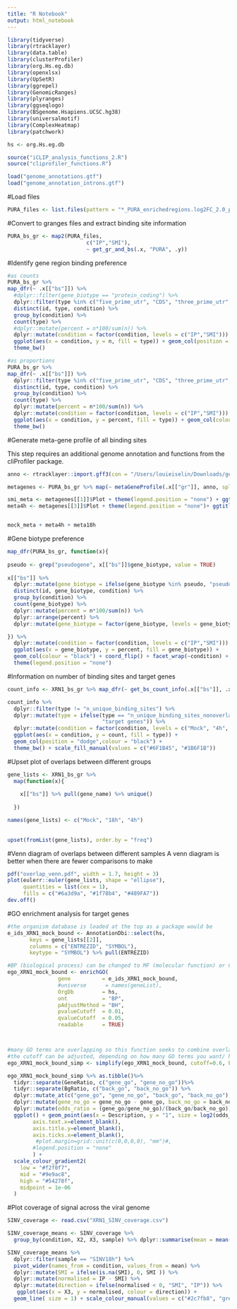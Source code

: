 ```yaml
---
title: "R Notebook"
output: html_notebook
---
```


```r
library(tidyverse)
library(rtracklayer)
library(data.table)
library(clusterProfiler)
library(org.Hs.eg.db)
library(openxlsx)
library(UpSetR)
library(ggrepel)
library(GenomicRanges)
library(plyranges)
library(ggseqlogo)
library(BSgenome.Hsapiens.UCSC.hg38)
library(universalmotif)
library(ComplexHeatmap)
library(patchwork)

hs <- org.Hs.eg.db

source("iCLIP_analysis_functions_2.R")
source("cliprofiler_functions.R")

load("genome_annotations.gtf")
load("genome_annotation_introns.gtf")
```

#Load files
```r
PURA_files <- list.files(pattern = "*_PURA_enrichedregions.log2FC_2.0_p0.01.bed")
```

#Convert to granges files and extract binding site information
```r

PURA_bs_gr <- map2(PURA_files, 
                         c("IP","SMI"),
                         ~ get_gr_and_bs(.x, "PURA", .y))
```

#Identify gene region binding preference
```r

#as counts
PURA_bs_gr %>% 
map_dfr(~ .x[["bs"]]) %>% 
  #dplyr::filter(gene_biotype == "protein_coding") %>% 
  dplyr::filter(type %in% c("five_prime_utr", "CDS", "three_prime_utr", "intron")) %>% 
  distinct(id, type, condition) %>% 
  group_by(condition) %>% 
  count(type) %>%
  #dplyr::mutate(percent = n*100/sum(n)) %>% 
  dplyr::mutate(condition = factor(condition, levels = c("IP","SMI"))) %>% 
  ggplot(aes(x = condition, y = n, fill = type)) + geom_col(position = "dodge",colour = "black") +
  theme_bw()

#as proportions
PURA_bs_gr %>% 
map_dfr(~ .x[["bs"]]) %>% 
  dplyr::filter(type %in% c("five_prime_utr", "CDS", "three_prime_utr", "intron")) %>% 
  distinct(id, type, condition) %>% 
  group_by(condition) %>% 
  count(type) %>%
  dplyr::mutate(percent = n*100/sum(n)) %>% 
  dplyr::mutate(condition = factor(condition, levels = c("IP","SMI"))) %>% 
  ggplot(aes(x = condition, y = percent, fill = type)) + geom_col(colour = "black") +
  theme_bw()
```

#Generate meta-gene profile of all binding sites

This step requires an additional genome annotation and functions from the cliProfiler package.
```r
anno <- rtracklayer::import.gff3(con = "/Users/louieiselin/Downloads/gencode.v41.annotation.gff3")

metagenes <- PURA_bs_gr %>% map(~ metaGeneProfile(.x[["gr"]], anno, split = FALSE))

smi_meta <- metagenes[[1]]$Plot + theme(legend.position = "none") + ggtitle("SMI")
meta4h <- metagenes[[3]]$Plot + theme(legend.position = "none")+ ggtitle("IP")


mock_meta + meta4h + meta18h
```

#Gene biotype preference
```r

map_dfr(PURA_bs_gr, function(x){
  
pseudo <- grep("pseudogene", x[["bs"]]$gene_biotype, value = TRUE)
  
x[["bs"]] %>% 
  dplyr::mutate(gene_biotype = ifelse(gene_biotype %in% pseudo, "pseudogene", gene_biotype)) %>% 
  distinct(id, gene_biotype, condition) %>% 
  group_by(condition) %>% 
  count(gene_biotype) %>%
  dplyr::mutate(percent = n*100/sum(n)) %>% 
  dplyr::arrange(percent) %>% 
  dplyr::mutate(gene_biotype = factor(gene_biotype, levels = gene_biotype))

}) %>% 
  dplyr::mutate(condition = factor(condition, levels = c("IP","SMI"))) %>% 
  ggplot(aes(x = gene_biotype, y = percent, fill = gene_biotype)) + 
  geom_col(colour = "black") + coord_flip() + facet_wrap(~condition) + theme_bw() +
  theme(legend.position = "none") 
```

#Information on number of binding sites and target genes
```r
count_info <- XRN1_bs_gr %>% map_dfr(~ get_bs_count_info(.x[["bs"]], .x[["gr"]]))

count_info %>% 
  dplyr::filter(type != "n_unique_binding_sites") %>% 
  dplyr::mutate(type = ifelse(type == "n_unique_binding_sites_nonoverlapping", "binding sites",
                              "target genes")) %>% 
  dplyr::mutate(condition = factor(condition, levels = c("Mock", "4h", "18h"))) %>% 
  ggplot(aes(x = condition, y = count, fill = type)) + 
  geom_col(position = "dodge",colour = "black") +
  theme_bw() + scale_fill_manual(values = c("#6F1B45", "#1B6F1B"))
```

#Upset plot of overlaps between different groups
```r
gene_lists <- XRN1_bs_gr %>% 
  map(function(x){
    
    x[["bs"]] %>% pull(gene_name) %>% unique()
    
  }) 

names(gene_lists) <- c("Mock", "18h", "4h")
  
  
upset(fromList(gene_lists), order.by = "freq")
```

#Venn diagram of overlaps between different samples
A venn diagram is better when there are fewer comparisons to make
```r

pdf("overlap_venn.pdf", width = 1.7, height = 3)
plot(eulerr::euler(gene_lists, shape = "ellipse"), 
     quantities = list(cex = 1),
     fills = c("#6a3d9a", "#1f78b4", "#489FA7"))
dev.off()

```

#GO enrichment analysis for target genes
```r
#the organism database is loaded at the top as a package would be
e_ids_XRN1_mock_bound <- AnnotationDbi::select(hs, 
       keys = gene_lists[[2]],
       columns = c("ENTREZID", "SYMBOL"),
       keytype = "SYMBOL") %>% pull(ENTREZID)

#BP (biological process) can be changed to MF (molecular function) or CC (cellular compartment)
ego_XRN1_mock_bound <- enrichGO(
                gene          = e_ids_XRN1_mock_bound,
                #universe      = names(geneList),
                OrgDb         = hs,
                ont           = "BP",
                pAdjustMethod = "BH",
                pvalueCutoff  = 0.01,
                qvalueCutoff  = 0.05,
                readable      = TRUE)



#many GO terms are overlapping so this function seeks to combine overlapping terms and simplify the output
#the cutoff can be adjusted, depending on how many GO terms you want/ how similar they are
ego_XRN1_mock_bound_simp <- simplify(ego_XRN1_mock_bound, cutoff=0.6, by="p.adjust", select_fun=min)

ego_XRN1_mock_bound_simp %>% as.tibble()%>% 
  tidyr::separate(GeneRatio, c("gene_go", "gene_no_go"))%>% 
  tidyr::separate(BgRatio, c("back_go", "back_no_go")) %>% 
  dplyr::mutate_at(c("gene_go", "gene_no_go", "back_go", "back_no_go"), ~ as.numeric(.)) %>% 
  dplyr::mutate(gene_no_go = gene_no_go - gene_go, back_no_go = back_no_go - back_go) %>% 
  dplyr::mutate(odds_ratio = (gene_go/gene_no_go)/(back_go/back_no_go)) %>% 
  ggplot() + geom_point(aes(x = Description, y = "1", size = log2(odds_ratio), colour = -log10(p.adjust))) + coord_flip() + theme_bw() + theme(axis.title.x=element_blank(),
        axis.text.x=element_blank(),
        axis.title.y=element_blank(),
        axis.ticks.x=element_blank(),
         #plot.margin=grid::unit(c(0,0,0,0), "mm")#, 
        #legend.position = "none"
        ) + 
  scale_colour_gradient2(
    low = "#f2f0f7", 
    mid = "#9e9ac8", 
    high = "#54278f",
    midpoint = 1e-06
  )

```


#Plot coverage of signal across the viral genome
```r
SINV_coverage <- read.csv("XRN1_SINV_coverage.csv")

SINV_coverage_means <- SINV_coverage %>% 
  group_by(condition, X2, X3, sample) %>% dplyr::summarise(mean = mean(X4)) 

SINV_coverage_means %>% 
  dplyr::filter(sample == "SINV18h") %>% 
  pivot_wider(names_from = condition, values_from = mean) %>% 
  dplyr::mutate(SMI = ifelse(is.na(SMI), 0, SMI )) %>% 
  dplyr::mutate(normalised = IP - SMI) %>%
  dplyr::mutate(direction = ifelse(normalised < 0, "SMI", "IP")) %>% 
   ggplot(aes(x = X3, y = normalised, colour = direction)) +
  geom_line( size = 1) + scale_colour_manual(values = c("#2c7fb8", "grey80"))
```

